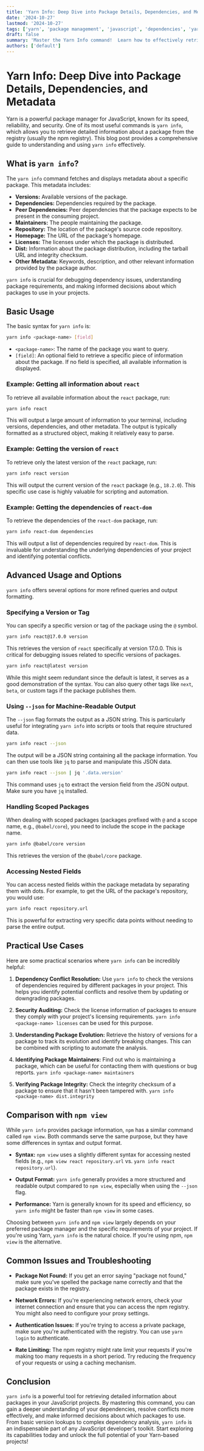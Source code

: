 ```yaml
---
title: 'Yarn Info: Deep Dive into Package Details, Dependencies, and Metadata'
date: '2024-10-27'
lastmod: '2024-10-27'
tags: ['yarn', 'package management', 'javascript', 'dependencies', 'yarn info', 'npm', 'yarn commands']
draft: false
summary: 'Master the Yarn Info command!  Learn how to effectively retrieve detailed package information, dependencies, versions, and other metadata to debug, optimize, and understand your JavaScript projects better.'
authors: ['default']
---
```


# Yarn Info: Deep Dive into Package Details, Dependencies, and Metadata

Yarn is a powerful package manager for JavaScript, known for its speed, reliability, and security. One of its most useful commands is `yarn info`, which allows you to retrieve detailed information about a package from the registry (usually the npm registry).  This blog post provides a comprehensive guide to understanding and using `yarn info` effectively.

## What is `yarn info`?

The `yarn info` command fetches and displays metadata about a specific package.  This metadata includes:

*   **Versions:** Available versions of the package.
*   **Dependencies:** Dependencies required by the package.
*   **Peer Dependencies:** Peer dependencies that the package expects to be present in the consuming project.
*   **Maintainers:** The people maintaining the package.
*   **Repository:** The location of the package's source code repository.
*   **Homepage:**  The URL of the package's homepage.
*   **Licenses:**  The licenses under which the package is distributed.
*   **Dist:** Information about the package distribution, including the tarball URL and integrity checksum.
*   **Other Metadata:** Keywords, description, and other relevant information provided by the package author.

`yarn info` is crucial for debugging dependency issues, understanding package requirements, and making informed decisions about which packages to use in your projects.

## Basic Usage

The basic syntax for `yarn info` is:

```bash
yarn info <package-name> [field]
```

*   `<package-name>`:  The name of the package you want to query.
*   `[field]`: An optional field to retrieve a specific piece of information about the package. If no field is specified, all available information is displayed.

### Example: Getting all information about `react`

To retrieve all available information about the `react` package, run:

```bash
yarn info react
```

This will output a large amount of information to your terminal, including versions, dependencies, and other metadata. The output is typically formatted as a structured object, making it relatively easy to parse.

### Example: Getting the version of `react`

To retrieve only the latest version of the `react` package, run:

```bash
yarn info react version
```

This will output the current version of the `react` package (e.g., `18.2.0`).  This specific use case is highly valuable for scripting and automation.

### Example: Getting the dependencies of `react-dom`

To retrieve the dependencies of the `react-dom` package, run:

```bash
yarn info react-dom dependencies
```

This will output a list of dependencies required by `react-dom`.  This is invaluable for understanding the underlying dependencies of your project and identifying potential conflicts.

## Advanced Usage and Options

`yarn info` offers several options for more refined queries and output formatting.

### Specifying a Version or Tag

You can specify a specific version or tag of the package using the `@` symbol.

```bash
yarn info react@17.0.0 version
```

This retrieves the version of `react` specifically at version 17.0.0. This is critical for debugging issues related to specific versions of packages.

```bash
yarn info react@latest version
```

While this might seem redundant since the default is latest, it serves as a good demonstration of the syntax. You can also query other tags like `next`, `beta`, or custom tags if the package publishes them.

### Using `--json` for Machine-Readable Output

The `--json` flag formats the output as a JSON string. This is particularly useful for integrating `yarn info` into scripts or tools that require structured data.

```bash
yarn info react --json
```

The output will be a JSON string containing all the package information.  You can then use tools like `jq` to parse and manipulate this JSON data.

```bash
yarn info react --json | jq '.data.version'
```

This command uses `jq` to extract the version field from the JSON output. Make sure you have `jq` installed.

### Handling Scoped Packages

When dealing with scoped packages (packages prefixed with `@` and a scope name, e.g., `@babel/core`), you need to include the scope in the package name.

```bash
yarn info @babel/core version
```

This retrieves the version of the `@babel/core` package.

### Accessing Nested Fields

You can access nested fields within the package metadata by separating them with dots. For example, to get the URL of the package's repository, you would use:

```bash
yarn info react repository.url
```

This is powerful for extracting very specific data points without needing to parse the entire output.

## Practical Use Cases

Here are some practical scenarios where `yarn info` can be incredibly helpful:

1.  **Dependency Conflict Resolution:** Use `yarn info` to check the versions of dependencies required by different packages in your project.  This helps you identify potential conflicts and resolve them by updating or downgrading packages.

2.  **Security Auditing:**  Check the license information of packages to ensure they comply with your project's licensing requirements. `yarn info <package-name> licenses` can be used for this purpose.

3.  **Understanding Package Evolution:**  Retrieve the history of versions for a package to track its evolution and identify breaking changes. This can be combined with scripting to automate the analysis.

4.  **Identifying Package Maintainers:**  Find out who is maintaining a package, which can be useful for contacting them with questions or bug reports. `yarn info <package-name> maintainers`

5.  **Verifying Package Integrity:**  Check the integrity checksum of a package to ensure that it hasn't been tampered with.  `yarn info <package-name> dist.integrity`

## Comparison with `npm view`

While `yarn info` provides package information, `npm` has a similar command called `npm view`.  Both commands serve the same purpose, but they have some differences in syntax and output format.

*   **Syntax:** `npm view` uses a slightly different syntax for accessing nested fields (e.g., `npm view react repository.url` vs. `yarn info react repository.url`).

*   **Output Format:** `yarn info` generally provides a more structured and readable output compared to `npm view`, especially when using the `--json` flag.

*   **Performance:**  Yarn is generally known for its speed and efficiency, so `yarn info` might be faster than `npm view` in some cases.

Choosing between `yarn info` and `npm view` largely depends on your preferred package manager and the specific requirements of your project.  If you're using Yarn, `yarn info` is the natural choice. If you're using npm, `npm view` is the alternative.

## Common Issues and Troubleshooting

*   **Package Not Found:** If you get an error saying "package not found," make sure you've spelled the package name correctly and that the package exists in the registry.

*   **Network Errors:**  If you're experiencing network errors, check your internet connection and ensure that you can access the npm registry.  You might also need to configure your proxy settings.

*   **Authentication Issues:**  If you're trying to access a private package, make sure you're authenticated with the registry.  You can use `yarn login` to authenticate.

*   **Rate Limiting:**  The npm registry might rate limit your requests if you're making too many requests in a short period.  Try reducing the frequency of your requests or using a caching mechanism.

## Conclusion

`yarn info` is a powerful tool for retrieving detailed information about packages in your JavaScript projects. By mastering this command, you can gain a deeper understanding of your dependencies, resolve conflicts more effectively, and make informed decisions about which packages to use.  From basic version lookups to complex dependency analysis, `yarn info` is an indispensable part of any JavaScript developer's toolkit.  Start exploring its capabilities today and unlock the full potential of your Yarn-based projects!